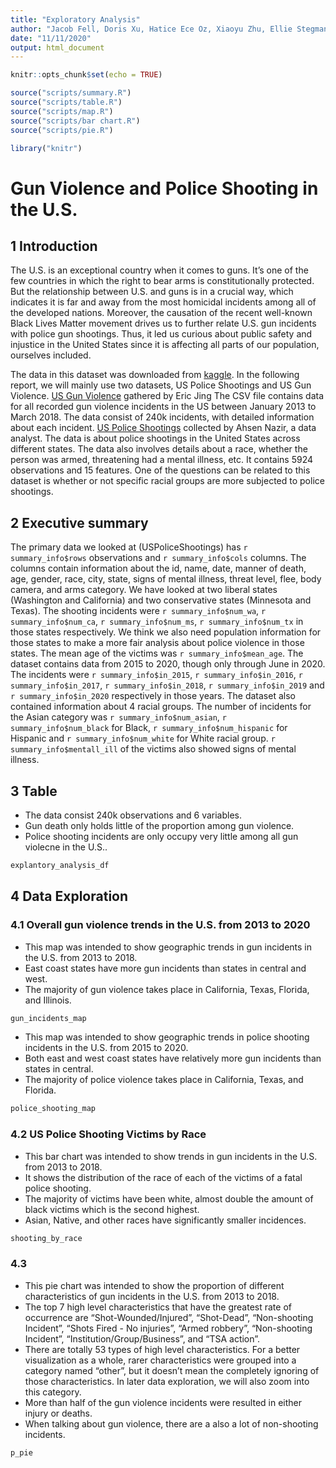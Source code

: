 ```yaml
---
title: "Exploratory Analysis"
author: "Jacob Fell, Doris Xu, Hatice Ece Oz, Xiaoyu Zhu, Ellie Stegman"
date: "11/11/2020"
output: html_document
---
```


```r
knitr::opts_chunk$set(echo = TRUE)

source("scripts/summary.R")
source("scripts/table.R")
source("scripts/map.R")
source("scripts/bar chart.R")
source("scripts/pie.R")

library("knitr")
```

# Gun Violence and Police Shooting in the U.S.

## 1 Introduction
The U.S. is an exceptional country when it comes to guns. It’s one of the few countries in which the right to bear arms is constitutionally protected. But the relationship between U.S. and guns is in a crucial way, which indicates it is far and away from the most homicidal incidents among all of the developed nations. Moreover, the causation of the recent well-known Black Lives Matter movement drives us to further relate U.S. gun incidents with police gun shootings. Thus, it led us curious about public safety and injustice in the United States since it is affecting all parts of our population, ourselves included.

The data in this dataset was downloaded from [kaggle](https://www.kaggle.com/). In the following report, we will mainly use two datasets, US Police Shootings and US Gun Violence. [US Gun Violence](https://www.kaggle.com/ericking310/us-gun-violence) gathered by Eric Jing The CSV file contains data for all recorded gun violence incidents in the US between January 2013 to March 2018. The data consist of 240k incidents, with detailed information about each incident. [US Police Shootings](https://www.kaggle.com/ahsen1330/us-police-shootings) collected by Ahsen Nazir, a data analyst. The data is about police shootings in the United States across different states. The data also involves details about a race, whether the person was armed, threatening had a mental illness, etc. It contains 5924 observations and 15 features. One of the questions can be related to this dataset is whether or not specific racial groups are more subjected to police shootings.


## 2 Executive summary
The primary data we looked at (USPoliceShootings) has `r summary_info$rows` observations and `r summary_info$cols` columns. The columns contain information about the id, name, date, manner of death, age, gender, race, city, state, signs of mental illness, threat level, flee, body camera, and arms category. We have looked at two liberal states (Washington and California) and two conservative states (Minnesota and Texas). The shooting incidents were `r summary_info$num_wa`, `r summary_info$num_ca`, `r summary_info$num_ms`, `r summary_info$num_tx` in those states respectively. We think we also need population information for those states to make a more fair analysis about police violence in those states. The mean age of the victims was `r summary_info$mean_age`. The dataset contains data from 2015 to 2020, though only through June in 2020. The incidents were `r summary_info$in_2015`, `r summary_info$in_2016`, `r summary_info$in_2017`, `r summary_info$in_2018`, `r summary_info$in_2019` and `r summary_info$in_2020` respectively in those years. The dataset also contained information about 4 racial groups.  The number of incidents for the Asian category was `r summary_info$num_asian`, `r summary_info$num_black` for Black, `r summary_info$num_hispanic` for Hispanic and `r summary_info$num_white` for White racial group.  `r summary_info$mentall_ill` of the victims also showed signs of mental illness.


## 3 Table 
- The data consist 240k observations and 6 variables.
- Gun death only holds little of the proportion among gun violence.
- Police shooting incidents are only occupy very little among all gun violecne in the U.S..
```r
explantory_analysis_df
```


## 4 Data Exploration 
### 4.1 Overall gun violence trends in the U.S. from 2013 to 2020
- This map was intended to show geographic trends in gun incidents in the U.S. from 2013 to 2018.
- East coast states have more gun incidents than states in central and west.
- The majority of gun violence takes place in California, Texas, Florida, and Illinois.
```r
gun_incidents_map
```
- This map was intended to show geographic trends in police shooting incidents in the U.S. from 2015 to 2020.
- Both east and west coast states have relatively more gun incidents than states in central.
- The majority of police violence takes place in California, Texas, and Florida.
```r
police_shooting_map
```


### 4.2 US Police Shooting Victims by Race
- This bar chart was intended to show trends in gun incidents in the U.S. from 2013 to 2018.
- It shows the distribution of the race of each of the victims of a fatal police shooting.
- The majority of victims have been white, almost double the amount of black victims which is the second highest.
- Asian, Native, and other races have significantly smaller incidences. 
```r
shooting_by_race
```


### 4.3
- This pie chart was intended to show the proportion of different characteristics of gun incidents in the U.S. from 2013 to 2018.
- The top 7 high level characteristics that have the greatest rate of occurrence are "Shot-Wounded/Injured", "Shot-Dead", "Non-shooting Incident", "Shots Fired - No injuries", "Armed robbery", "Non-shooting Incident", "Institution/Group/Business", and "TSA action".
- There are totally 53 types of high level characteristics. For a better visualization as a whole, rarer characteristics were grouped into a category named "other", but it doesn't mean the completely ignoring of those characteristics. In later data exploration, we will also zoom into this category.
- More than half of the gun violence incidents were resulted in either injury or deaths.
- When talking about gun violence, there are a also a lot of non-shooting incidents.
```r
p_pie
```
